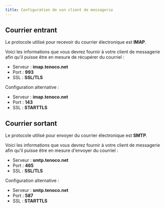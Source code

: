 ```yaml
---
title: Configuration de son client de messagerie
---
```


## Courrier entrant

Le protocole utilisé pour recevoir du courrier électronique est **IMAP**.

Voici les informations que vous devrez fournir à votre client de messagerie afin qu'il puisse être en mesure de récupérer du courriel :

- Serveur : **imap.tenoco.net**
- Port : **993**
- SSL : **SSL/TLS**

Configuration alternative :

- Serveur : **imap.tenoco.net**
- Port : **143**
- SSL : **STARTTLS**

## Courrier sortant

Le protocole utilisé pour envoyer du courrier électronique est **SMTP**.

Voici les informations que vous devrez fournir à votre client de messagerie afin qu'il puisse être en mesure d'envoyer du courriel :

- Serveur : **smtp.tenoco.net**
- Port : **465**
- SSL : **SSL/TLS**

Configuration alternative :

- Serveur : **smtp.tenoco.net**
- Port : **587**
- SSL : **STARTTLS**
